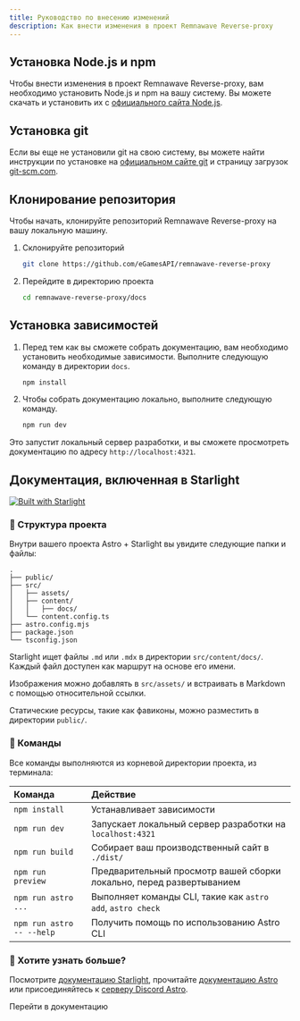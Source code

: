 ```yaml
---
title: Руководство по внесению изменений
description: Как внести изменения в проект Remnawave Reverse-proxy
---
```



## Установка Node.js и npm

Чтобы внести изменения в проект Remnawave Reverse-proxy, вам необходимо установить Node.js и npm на вашу систему. Вы можете скачать и установить их с [официального сайта Node.js](https://nodejs.org/en/download/).

## Установка git

Если вы еще не установили git на свою систему, вы можете найти инструкции по установке на [официальном сайте git](https://git-scm.com/book/en/v2/Getting-Started-Installing-Git) и страницу загрузок [git-scm.com](https://git-scm.com/downloads).

## Клонирование репозитория

Чтобы начать, клонируйте репозиторий Remnawave Reverse-proxy на вашу локальную машину.

<Steps>

1. Склонируйте репозиторий

    ```bash
    git clone https://github.com/eGamesAPI/remnawave-reverse-proxy
    ```

2. Перейдите в директорию проекта

    ```bash
    cd remnawave-reverse-proxy/docs
    ```

</Steps>

## Установка зависимостей

<Steps>

1. Перед тем как вы сможете собрать документацию, вам необходимо установить необходимые зависимости. Выполните следующую команду в директории `docs`.

    ```bash
    npm install
    ```

2. Чтобы собрать документацию локально, выполните следующую команду.

    ```bash
    npm run dev
    ```

</Steps>

Это запустит локальный сервер разработки, и вы сможете просмотреть документацию по адресу `http://localhost:4321`.

## Документация, включенная в Starlight

[![Built with Starlight](https://astro.badg.es/v2/built-with-starlight/tiny.svg)](https://starlight.astro.build)

### 🚀 Структура проекта

Внутри вашего проекта Astro + Starlight вы увидите следующие папки и файлы:

```
.
├── public/
├── src/
│   ├── assets/
│   ├── content/
│   │   ├── docs/
│   └── content.config.ts
├── astro.config.mjs
├── package.json
└── tsconfig.json
```

Starlight ищет файлы `.md` или `.mdx` в директории `src/content/docs/`. Каждый файл доступен как маршрут на основе его имени.

Изображения можно добавлять в `src/assets/` и встраивать в Markdown с помощью относительной ссылки.

Статические ресурсы, такие как фавиконы, можно разместить в директории `public/`.

### 🧞 Команды

Все команды выполняются из корневой директории проекта, из терминала:

| Команда                   | Действие                                         |
| :------------------------ | :----------------------------------------------- |
| `npm install`             | Устанавливает зависимости                        |
| `npm run dev`             | Запускает локальный сервер разработки на `localhost:4321` |
| `npm run build`           | Собирает ваш производственный сайт в `./dist/`  |
| `npm run preview`         | Предварительный просмотр вашей сборки локально, перед развертыванием |
| `npm run astro ...`       | Выполняет команды CLI, такие как `astro add`, `astro check` |
| `npm run astro -- --help` | Получить помощь по использованию Astro CLI      |

### 👀 Хотите узнать больше?

Посмотрите [документацию Starlight](https://starlight.astro.build/), прочитайте [документацию Astro](https://docs.astro.build) или присоединяйтесь к [серверу Discord Astro](https://astro.build/chat).

<div style={{ display: 'flex', flexDirection: 'column', alignItems: 'center', gap: '1rem', textAlign: 'center' }}>
    <LinkButton
        href="https://docs.astro.build"
        icon="open-book"
        iconPlacement="start"
    >
        Перейти в документацию
    </LinkButton>
</div>